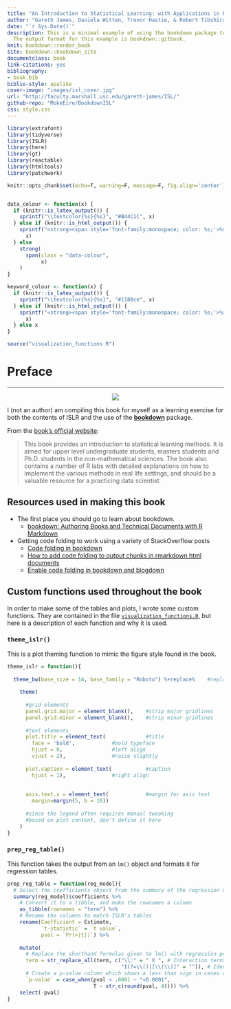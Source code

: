 ```yaml
--- 
title: "An Introduction to Statistical Learning: with Applications in R"
author: "Gareth James, Daniela Witten, Trevor Hastie, & Robert Tibshirani"
date: "`r Sys.Date()`"
description: This is a minimal example of using the bookdown package to write a book.
  The output format for this example is bookdown::gitbook.
knit: bookdown::render_book
site: bookdown::bookdown_site
documentclass: book
link-citations: yes
bibliography:
- book.bib
biblio-style: apalike
cover-image: "images/isl_cover.jpg"
url: "http://faculty.marshall.usc.edu/gareth-james/ISL/"
github-repo: "MokeEire/BookdownISL"
css: style.css
---
```


```r
library(extrafont)
library(tidyverse)
library(ISLR)
library(here)
library(gt)
library(reactable)
library(htmltools)
library(patchwork)

knitr::opts_chunk$set(echo=T, warning=F, message=F, fig.align='center')


data_colour <- function(x) {
  if (knitr::is_latex_output()) {
    sprintf("\\textcolor{%s}{%s}", "#B44C1C", x)
  } else if (knitr::is_html_output()) {
    sprintf("<strong><span style='font-family:monospace; color: %s;'>%s</span></strong>", "#B44C1C", 
      x)
  } else 
    strong(
      span(class = "data-colour",
           x)
    )
}

keyword_colour <- function(x) {
  if (knitr::is_latex_output()) {
    sprintf("\\textcolor{%s}{%s}", "#1188ce", x)
  } else if (knitr::is_html_output()) {
    sprintf("<strong><span style='font-family:monospace; color: %s;'>%s</span></strong>", "#1188ce", 
      x)
  } else x
}

source("visualization_functions.R")
```

# Preface {-}
***
<div style="text-align:center;">
![](https://images-na.ssl-images-amazon.com/images/I/41pP5+SAv-L._SX330_BO1,204,203,200_.jpg)
</div>

I (not an author) am compiling this book for myself as a learning exercise for both the contents of ISLR and the use of the [**bookdown**](https://bookdown.org/) package. 

From the [book's official website](http://faculty.marshall.usc.edu/gareth-james/ISL/):

>This book provides an introduction to statistical learning methods. It is aimed for upper level undergraduate students, masters students and Ph.D. students in the non-mathematical sciences. The book also contains a number of R labs with detailed explanations on how to implement the various methods in real life settings, and should be a valuable resource for a practicing data scientist.

## Resources used in making this book {-}

- The first place you should go to learn about bookdown.
  - [bookdown: Authoring Books and Technical Documents with R Markdown](https://bookdown.org/yihui/bookdown/)
- Getting code folding to work using a variety of StackOverflow posts
  - [Code folding in bookdown](https://stackoverflow.com/questions/45360998/code-folding-in-bookdown)
  - [How to add code folding to output chunks in rmarkdown html documents](https://stackoverflow.com/questions/37755037/how-to-add-code-folding-to-output-chunks-in-rmarkdown-html-documents)
  - [Enable code folding in bookdown and blogdown](https://statnmap.com/2017-11-13-enable-code-folding-in-bookdown-and-blogdown/)
  
## Custom functions used throughout the book {-}

In order to make some of the tables and plots, I wrote some custom functions.
They are contained in the file [`visualization_functions.R`](https://github.com/MokeEire/BookdownISL/blob/master/visualization_functions.R), but here is a description of each function and why it is used.

### `theme_islr()` {-}

This is a plot theming function to mimic the figure style found in the book.

```r
theme_islr = function(){ 
  
  theme_bw(base_size = 14, base_family = "Roboto") %+replace%    #replace elements we want to change
    
    theme(
      
      #grid elements
      panel.grid.major = element_blank(),    #strip major gridlines
      panel.grid.minor = element_blank(),    #strip minor gridlines
      
      #text elements
      plot.title = element_text(             #title
        face = 'bold',            #bold typeface
        hjust = 0,                #left align
        vjust = 2),               #raise slightly
      
      plot.caption = element_text(           #caption
        hjust = 1),               #right align
      
      
      axis.text.x = element_text(            #margin for axis text
        margin=margin(5, b = 10))
      
      #since the legend often requires manual tweaking 
      #based on plot content, don't define it here
    )
}
```

### `prep_reg_table()` {-}

This function takes the output from an `lm()` object and formats it for regression tables.

```r

prep_reg_table = function(reg_model){
  # Select the coefficients object from the summary of the regression model
  summary(reg_model)$coefficients %>% 
    # Convert it to a tibble, and make the rownames a column
    as_tibble(rownames = "term") %>% 
    # Rename the columns to match ISLR's tables
    rename(Coefficient = Estimate, 
           `t-statistic` = `t value`, 
           pval = `Pr(>|t|)`) %>% 
    
    mutate(
      # Replace the shorthand formulas given to lm() with regression publishing style
      term = str_replace_all(term, c("\\:" = " X ", # Interaction terms
                                     "I(?=\\()|[\\(\\)]" = "")), # Identity function
      # Create a p-value column which shows a less than sign in cases of very small p-values
      `p-value` = case_when(pval < .0001 ~ "<0.0001",
                            T ~ str_c(round(pval, 4)))) %>%
    select(-pval)
}
```
